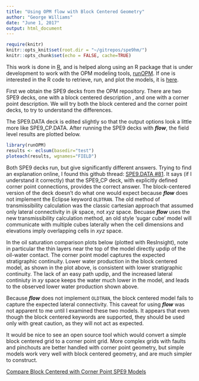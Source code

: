 ```yaml
---
title: "Using OPM flow with Block Centered Geometry"
author: "George Williams"
date: "June 1, 2017"
output: html_document
---
```


```r
require(knitr)
knitr::opts_knit$set(root.dir = "~/gitrepos/spe9hm/")
knitr::opts_chunk$set(echo = FALSE, cache=TRUE)
```

This work is done in [R](https://www.r-project.org/), and is helped along using an R package that is under development to work with the OPM modeling tools, [runOPM](https://github.com/gerwathome/runOPM).  If one is interested in the R code to retrieve, run, and plot the models, it is [here](https://github.com/gerwathome/spe9hm/docs/buildhmdeck.html).

First we obtain the SPE9 decks from the OPM repository.  There are two SPE9 decks, one with a block centered description , and one with a corner point description.  We will try both the block centered and the corner point decks, to try to understand the differences.

The SPE9.DATA deck is edited slightly so that the output options look a little more like SPE9_CP.DATA.  After running the SPE9 decks with ***flow***, the field level results are plotted below.

```r
library(runOPM)
results <- eclsum(basedir="test")
ploteach(results, wgnames="FIELD")
```

Both SPE9 decks run, but give significantly different answers.  Trying to find an explanation online, I found this github thread: [SPE9.DATA #81](https://github.com/OPM/opm-data/issues/81).  It says (if I understand it correctly) that the SPE9_CP deck, with explicitly defined corner point connections, provides the correct answer.  The block-centered version of the deck doesn't do what one would expect because ***flow*** does not implement the Eclipse keyword `OLDTRAN`.  The old method of transmissibility calculation was the classic cartesian approach that assumed only lateral connectivity in *ijk* space, not *xyz* space.  Becuase ***flow*** uses the new transmissibility calculation method, an old style 'sugar cube' model will communicate with multiple cubes laterally when the cell dimensions and elevations imply overlapping cells in *xyz* space.

In the oil saturation comparison plots below (plotted with ResInsight), note in particular the thin layers near the top of the model directly updip of the oil-water contact.  The corner point model captures the expected stratigraphic continuity.  Lower water production in the block centered model, as shown in the plot above, is consistent with lower stratigraphic continuity.  The lack of an easy path updip, and the increased lateral continiuty in *xy* space keeps the water much lower in the model, and leads to the observed lower water production shown above.

Because ***flow*** does not implement `OLDTRAN`, the block centered model fails to capture the expected lateral connectivity.  This caveat for using ***flow*** was not apparent to me until I examined these two models.  It appears that even though the block centered keywords are supported, they should be used only with great caution, as they will not act as expected.

It would be nice to see an open source tool which would convert a simple block centered grid to a corner point grid.  More complex grids with faults and pinchouts are better handled with corner point geometry, but simple models work very well with block centered geometry, and are much simpler to construct.

[Compare Block Centered with Corner Point SPE9 Models](/home/gerw/gitrepos/spe9hm/test/OUTPUT/cf_spe9cp.png "SPE9")


